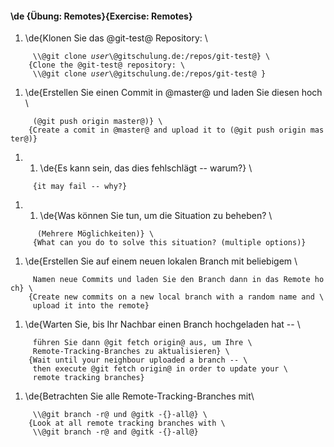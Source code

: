 ==== \de {'''Übung:''' Remotes}{'''Exercise:''' Remotes} ====

# \de{Klonen Sie das @git-test@ Repository: \
      \\@git clone ''user''\@gitschulung.de:/repos/git-test@} \
     {Clone the @git-test@ repository: \
      \\@git clone ''user''\@gitschulung.de:/repos/git-test@ }
# \de{Erstellen Sie einen Commit in @master@ und laden Sie diesen hoch \
      (@git push origin master@)} \
     {Create a comit in @master@ and upload it to (@git push origin master@)}
## \de{Es kann sein, das dies fehlschlägt -- warum?} \
      {it may fail -- why?}
## \de{Was können Sie tun, um die Situation zu beheben? \
       (Mehrere Möglichkeiten)} \
      {What can you do to solve this situation? (multiple options)}
# \de{Erstellen Sie auf einem neuen lokalen Branch mit beliebigem \
      Namen neue Commits und laden Sie den Branch dann in das Remote hoch} \
     {Create new commits on a new local branch with a random name and \
      upload it into the remote}
# \de{Warten Sie, bis Ihr Nachbar einen Branch hochgeladen hat -- \
      führen Sie dann @git fetch origin@ aus, um Ihre \
      Remote-Tracking-Branches zu aktualisieren} \
     {Wait until your neighbour uploaded a branch -- \
      then execute @git fetch origin@ in order to update your \
      remote tracking branches}
# \de{Betrachten Sie alle Remote-Tracking-Branches mit\
      \\@git branch -r@ und @gitk -{}-all@} \
     {Look at all remote tracking branches with \
      \\@git branch -r@ and @gitk -{}-all@}

